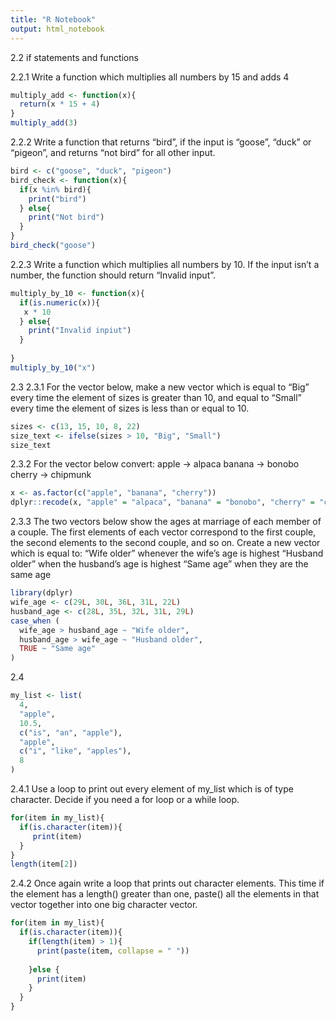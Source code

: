 ```yaml
---
title: "R Notebook"
output: html_notebook
---
```


2.2 if statements and functions

2.2.1
Write a function which multiplies all numbers by 15 and adds 4
```r
multiply_add <- function(x){
  return(x * 15 + 4)
}
multiply_add(3)
```


2.2.2
Write a function that returns “bird”, if the input is “goose”, “duck” or “pigeon”, and returns “not bird” for all other input.
```r
bird <- c("goose", "duck", "pigeon")
bird_check <- function(x){
  if(x %in% bird){
    print("bird") 
  } else{
    print("Not bird")
  }
}
bird_check("goose")
```

2.2.3
Write a function which multiplies all numbers by 10. If the input isn’t a number, the function should return “Invalid input”.
```r
multiply_by_10 <- function(x){
  if(is.numeric(x)){
   x * 10 
  } else{
    print("Invalid inpiut")
  }
  
}
multiply_by_10("x")
```


2.3
2.3.1
For the vector below, make a new vector which is equal to “Big” every time the element of sizes is greater than 10, and equal to “Small” every time the element of sizes is less than or equal to 10.

```r
sizes <- c(13, 15, 10, 8, 22)
size_text <- ifelse(sizes > 10, "Big", "Small")
size_text


```


2.3.2
For the vector below convert:
apple → alpaca
banana → bonobo
cherry → chipmunk

```r
x <- as.factor(c("apple", "banana", "cherry"))
dplyr::recode(x, "apple" = "alpaca", "banana" = "bonobo", "cherry" = "chipmunk")
```

2.3.3
The two vectors below show the ages at marriage of each member of a couple. The first elements of each vector correspond to the first couple, the second elements to the second couple, and so on.
Create a new vector which is equal to:
“Wife older” whenever the wife’s age is highest “Husband older” when the husband’s age is highest “Same age” when they are the same age


```r
library(dplyr)
wife_age <- c(29L, 30L, 36L, 31L, 22L)
husband_age <- c(28L, 35L, 32L, 31L, 29L)
case_when (
  wife_age > husband_age ~ "Wife older",
  husband_age > wife_age ~ "Husband older",
  TRUE ~ "Same age"
)

```

2.4

```r
my_list <- list(
  4,
  "apple",
  10.5,
  c("is", "an", "apple"),
  "apple",
  c("i", "like", "apples"),
  8
)
```

2.4.1
Use a loop to print out every element of my_list which is of type character. Decide if you need a for loop or a while loop.

```r
for(item in my_list){
  if(is.character(item)){
     print(item)
  }
}
length(item[2])
```

2.4.2
Once again write a loop that prints out character elements. This time if the element has a length() greater than one, paste() all the elements in that vector together into one big character vector.

```r

for(item in my_list){
  if(is.character(item)){
    if(length(item) > 1){
      print(paste(item, collapse = " "))
      
    }else {
      print(item)
    }
  }
}


```





